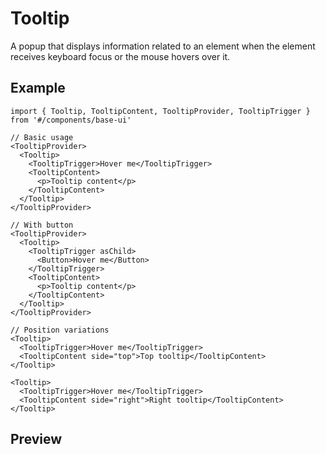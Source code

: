 
<Meta of={Stories} />

# Tooltip

A popup that displays information related to an element when the element receives keyboard focus or the mouse hovers over it.

## Example

```tsx
import { Tooltip, TooltipContent, TooltipProvider, TooltipTrigger } from '#/components/base-ui'

// Basic usage
<TooltipProvider>
  <Tooltip>
    <TooltipTrigger>Hover me</TooltipTrigger>
    <TooltipContent>
      <p>Tooltip content</p>
    </TooltipContent>
  </Tooltip>
</TooltipProvider>

// With button
<TooltipProvider>
  <Tooltip>
    <TooltipTrigger asChild>
      <Button>Hover me</Button>
    </TooltipTrigger>
    <TooltipContent>
      <p>Tooltip content</p>
    </TooltipContent>
  </Tooltip>
</TooltipProvider>

// Position variations
<Tooltip>
  <TooltipTrigger>Hover me</TooltipTrigger>
  <TooltipContent side="top">Top tooltip</TooltipContent>
</Tooltip>

<Tooltip>
  <TooltipTrigger>Hover me</TooltipTrigger>
  <TooltipContent side="right">Right tooltip</TooltipContent>
</Tooltip>
```

## Preview

<Primary />
